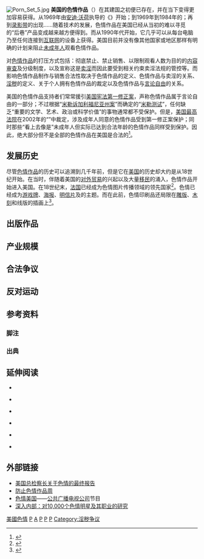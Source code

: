 {{NoteTA
|G1 = Movie
|G2 = USComic
|G3 = Games
|G4 = US Government
}}
{{Expand English|Pornography in the United States|time=2020-07-03T05:40:30+00:00}}
[[File:Porn_Set_5.jpg|thumb]]
{{审查制度}}
'''美国的色情作品'''（{{Lang-en|Pornography in the United States}}）在其建国之初便已存在，并在当下变得更加容易获得。从1969年由[[安迪·沃荷|安迪·沃荷]]执导的《{{Link-en|蓝色电影|Blue Movie}}》开始；到1969年到1984年的{{Link-en|色情黄金时代|Golden Age of Porn}}；再到[[录影带|录影带]]的出现……随着技术的发展，色情作品在美国已经从当初的难以寻觅的“后巷”产品变成越来越方便得到。而从1990年代开始，它几乎可以从每台电脑乃至任何连接到[[互联网|互联网]]的设备上获得。美国目前并没有像其他国家或地区那样有明确的计划来阻止[[未成年人|未成年人]]观看色情作品。

对[[色情|色情作品]]的打压方式包括：彻底禁止、禁止销售、以限制观看人数为目的的[[内容审查|内容审查]]及分级制度，以及宣称这是[[性交易|卖淫]]而因此要受到相关约束卖淫法规的管控等。而影响色情作品制作与销售合法性取决于色情作品的定义、色情作品与卖淫的关系、[[淫秽|淫秽]]的定义、关于个人拥有色情作品的裁定以及色情作品与[[言论自由|言论自由]]的关系。

美国的色情作品支持者们常常援引[[美国宪法第一修正案|美国宪法第一修正案]]，声称色情作品属于言论自由的一部分；不过根据“[[米勒诉加利福尼亚州案|米勒诉加利福尼亚州案]]”而确定的“[[米勒测试|米勒测试]]”，任何缺乏“重要的文学、艺术、政治或科学价值”的事物通常都不受保护。但是，[[美国最高法院|美国最高法院]]在2002年的“{{Link-en|雅斯科诉言论自由联盟案|Ashcroft v. Free Speech Coalition}}”中裁定，涉及成年人同意的色情作品受到第一修正案保护；同时那些“看上去像是”未成年人但实际已达到合法年龄的色情作品同样受到保护。因此，绝大部分但不是全部的色情作品在美国是合法的<ref>{{cite web |title=Ashcroft v. The Free Speech Coalition |url=https://www.casebriefs.com/blog/law/constitutional-law/constitutional-law-keyed-to-cohen/restrictions-on-time-place-or-matter-of-expression/ashcroft-v-the-free-speech-coalition/ |website=CaseBrief for Law Students |publisher=Casebriefs LLC |accessdate=2020-07-03}}</ref>。

== 发展历史 ==
{{Further|美国的性}}

尽管[[色情|色情作品]]的历史可以追溯到几千年前，但是它在[[美国|美国]]的历史却大约是从18世纪开始。在当时，伴随着美国的[[对外贸易|对外贸易]]的兴起以及大量[[移民|移民]]的涌入，色情作品开始进入美国。在18世纪末，[[法国|法国]]已经成为色情图片传播领域的领先国家<ref>{{cite web |author1=Dmitry Sudakov |title=History of pornography: scandalous beginning and habitual reality |url=https://www.pravdareport.com/history/94805-pornography/ |publisher=Pravda.Ru |accessdate=2020-07-03}}</ref>。色情已经成为[[游戏牌|游戏牌]]、[[海报|海报]]、[[明信片|明信片]]及{{Link-en|橱柜卡片|Cabinet card}}的主题。而在此前，色情印刷品还局限在[[雕版|雕版]]、[[木刻版画|木刻]]和线版的插画上<ref>{{cite web |title=Guided Tour of Print Processes Black and White Reproduction |url=http://library.stanford.edu/depts/dp/pennies/print.html |publisher=[[斯坦福大学|斯坦福大学]] |accessdate=2020-07-03}}</ref>。

== 出版作品 ==

== 产业规模 ==

== 合法争议 ==

== 反对运动 ==

== 参考资料 ==
=== 脚注 ===
{{Refbegin|2}}
{{Notelist}}
{{Refend}}

=== 出典 ===
{{Refbegin|4}}
{{Reflist}}
{{Refend}}

== 延伸阅读 ==
* {{cite news |author1=Matthew Flamm |title=A Demimonde in Twilight |url=https://www.nytimes.com/2002/06/02/nyregion/a-demimonde-in-twilight.html |work=[[纽约时报|New York Times]] |publisher=New York Times Company |date=2002-06-02}}

* {{cite book |author1=Maureen Harrison |author2=Steve Gilbert |title=Obscenity and Pornography Decisions of the United States Supreme Court |date=2000 |publisher=Excellent Books |isbn=9781880780237 |url=https://books.google.com/books?id=765HAQAAIAAJ}}

* {{cite book |author1=Gordon Hawkins |author2=Franklin E. Zimring |coauthors=William G Simon |title=Pornography in a Free Society |date=1988 |publisher=Cambridge University Press |isbn=9780521363174 |url=https://books.google.com/books?id=3WOLAAAAIAAJ}}

* {{cite book |author1=Thomas C. Mackey |title=Pornography on Trial: A Handbook with Cases, Laws, and Documents |date=2002 |publisher=ABC-CLIO |isbn=9781576072752 |url=https://books.google.com/books?id=5gOlF6TZedgC}}

* {{cite book |author1=Anthony Petkovich |title=The X Factory: Inside the American Hardcore Film Industry |date=2002 |publisher=Critical Vision |isbn=9781900486248 |url=https://books.google.com/books?id=8ghuHL0JZ1kC}}

* {{cite book |author1=Carmine Sarracino |author2=Kevin M. Scott |title=The Porning of America: The Rise of Porn Culture, what it Means, and where We Go from Here |date=2008 |publisher=Beacon Press |isbn=9780807061541 |url=https://books.google.com/books?id=WaWUPwAACAAJ}}

== 外部链接 ==
* [https://porn-report.com/ 美国总检察长关于色情的最终报告]{{en}}
* [https://georgewbush-whitehouse.archives.gov/news/releases/2003/10/20031025-1.html 防止色情作品周]{{en}}
* [https://www.pbs.org/wgbh/pages/frontline/shows/porn/ 色情美国]{{en}}——[[公共广播电视公司|公共广播电视公司]]节目
* [https://jonmillward.com/blog/studies/deep-inside-a-study-of-10000-porn-stars/ 深入内部：对10,000个色情明星及其职业的研究]{{en}}

{{美洲题目}}
{{美国索引}}
{{Portal bar|美国|性|法律|警察与执法|电影|书籍|电子游戏|互联网}}

[[Category:美國色情|]]
[[Category:性与社会|P]]
[[Category:審查制度|A]]
[[Category:美国各州法律|P]]
[[Category:美国歧视问题|P]]
[[Category:美国言论自由|P]]
[[Category:淫秽争议|Category:淫秽争议]]
